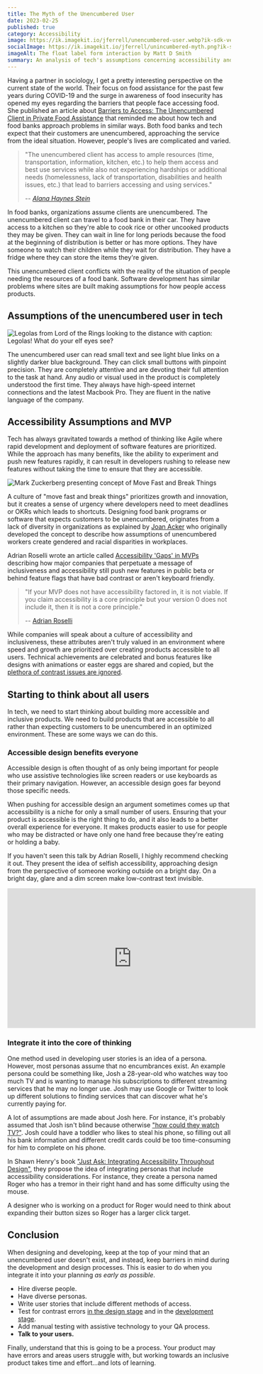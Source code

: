 ```yaml
---
title: The Myth of the Unencumbered User
date: 2023-02-25
published: true
category: Accessibility
image: https://ik.imagekit.io/jferrell/unencumbered-user.webp?ik-sdk-version=javascript-1.4.3&updatedAt=1677393939378
socialImage: https://ik.imagekit.io/jferrell/unincumbered-myth.png?ik-sdk-version=javascript-1.4.3&updatedAt=1677395703454
imageAlt: The float label form interaction by Matt D Smith
summary: An analysis of tech's assumptions concerning accessibility and what can be done to build inclusive products.
---
```


Having a partner in sociology, I get a pretty interesting perspective on the current state of
the world. Their focus on food assistance for the past few years during COVID-19 and the surge
in awareness of food insecurity has opened my eyes regarding the barriers that people face accessing food. She published an article about [Barriers to Access: The Unencumbered Client in Private Food Assistance](https://journals.sagepub.com/doi/full/10.1177/23294965221129572)
that reminded me about how tech and food banks approach problems in similar ways. Both food banks and tech expect that their customers are unencumbered, approaching the service from the ideal situation. However, people's lives are complicated and varied.

> "The unencumbered client has access to ample resources (time, transportation, information, kitchen, etc.) to help them access and best use services while also not experiencing hardships or additional needs (homelessness, lack of transportation, disabilities and health issues, etc.) that lead to barriers accessing and using services."
>
> -- <cite><a href="https://journals.sagepub.com/doi/full/10.1177/23294965221129572">Alana Haynes Stein</a></cite>

In food banks, organizations assume clients are unencumbered. The unencumbered client can travel to a food bank in their car. They have access to a kitchen
so they're able to cook rice or other uncooked products they may be given. They can wait in line for long periods because the food at the beginning of distribution is better or has more options. They have someone to watch their children while they wait for distribution. They have a fridge where they can store the items they're given.

This unencumbered client conflicts with the reality of the situation of people needing the resources of a food bank. Software development has similar problems where sites are built making assumptions for how people access products.

## Assumptions of the unencumbered user in tech

![Legolas from Lord of the Rings looking to the distance with caption: Legolas! What do your elf eyes see?](https://ik.imagekit.io/jferrell/Legolas_What_Do_Your_Elf_Eyes_See_banner.png?ik-sdk-version=javascript-1.4.3&updatedAt=1677397377840)

The unencumbered user can read small text and see light blue links on a slightly darker blue background.
They can click small buttons with pinpoint precision. They are completely attentive and are devoting their full
attention to the task at hand. Any audio or visual used in the product is completely understood the first time.
They always have high-speed internet connections and the latest Macbook Pro. They are fluent in the native language
of the company.

## Accessibility Assumptions and MVP

Tech has always gravitated towards a method of thinking like Agile where rapid development and
deployment of software features are prioritized. While the approach has many benefits, like the ability
to experiment and push new features rapidly, it can result in developers rushing to release new features without taking the time to ensure that they are accessible.

![Mark Zuckerberg presenting concept of Move Fast and Break Things](https://ik.imagekit.io/jferrell/move-fast-break-things.webp?ik-sdk-version=javascript-1.4.3&updatedAt=1677393939543)

A culture of "move fast and break things" prioritizes growth and innovation, but it creates a sense of
urgency where developers need to meet deadlines or OKRs which leads to shortcuts. Designing food bank programs or software that expects customers to be unencumbered, originates from a lack of diversity in organizations as explained by [Joan Acker](https://www.jstor.org/stable/27640904) who originally developed the concept to describe how assumptions of unencumbered workers create gendered and racial disparities in workplaces.

Adrian Roselli wrote an article called [Accessibility 'Gaps' in MVPs](https://adrianroselli.com/2022/11/accessibility-gaps-in-mvps.html) describing how major companies that perpetuate a message of inclusiveness and accessibility still push new features in public beta or behind feature flags that have bad contrast or aren't keyboard friendly.

> "If your MVP does not have accessibility factored in, it is not viable. If you claim accessibility is a core principle but your version 0 does not include it, then it is not a core principle."
>
> -- [Adrian Roselli](https://adrianroselli.com/2022/11/accessibility-gaps-in-mvps.html)

While companies will speak about a culture of accessibility and inclusiveness, these attributes aren't
truly valued in an environment where speed and growth are prioritized over creating products accessible to all users.
Technical achievements are celebrated and bonus features like designs with animations or easter eggs are shared and copied, but the [plethora of contrast issues are ignored](https://twitter.com/norablindsided/status/1280251316044886016).

## Starting to think about all users

In tech, we need to start thinking about building more accessible and inclusive products. We need to build products that are accessible to all rather than expecting customers to be unencumbered in an optimized environment. These are some ways we can do this.

### Accessible design benefits everyone

Accessible design is often thought of as only being
important for people who use assistive technologies like
screen readers or use keyboards as their primary navigation.
However, an accessible design goes far beyond those specific needs.

When pushing for accessible design
an argument sometimes comes up that accessibility is a niche for only a small number of users.
Ensuring that your product is accessible is the right thing to do, and it also leads to
a better overall experience for everyone.
It makes products easier to use for people who may be distracted or have only one hand
free because they're eating or holding a baby.

If you haven't seen this talk by Adrian Roselli, I highly recommend checking it out. They
present the idea of selfish accessibility, approaching design from the perspective of someone working
outside on a bright day. On a bright day, glare and a dim screen make low-contrast text invisible.

<iframe
  src="https://www.youtube.com/embed/xbI0665plgM"
  width="560"
  height="315"
  title="YouTube embedded video of Adrian Roseli: Selfish Accessibility"
  frameBorder="0"
  allow="accelerometer; autoplay; clipboard-write; encrypted-media; gyroscope; picture-in-picture; web-share"
  allowFullScreen
  style={{
    width: '100%',
    height: '315px',
  }}
></iframe>

### Integrate it into the core of thinking

One method used in developing user stories is an idea of a persona. However, most personas assume
that no encumbrances exist. An example persona could be
something like, Josh a 28-year-old who watches way too much TV and is wanting to manage his
subscriptions to different streaming services that he may no longer use. Josh may use Google or Twitter
to look up different solutions to finding services that can discover what he's currently paying for.

A lot of assumptions are made about Josh here. For instance,
it's probably assumed that Josh isn't blind because otherwise ["how could they watch TV?"](https://mobile.twitter.com/BlondeHistorian/status/1412727879457251333). Josh could have a toddler who likes to steal his phone, so filling out all his bank information and different credit cards could be too time-consuming for him to complete on his phone.

In Shawn Henry's book ["Just Ask: Integrating Accessibility Throughout Design"](http://www.uiaccess.com/accessucd/personas_eg.html), they propose the idea of integrating personas that include accessibility considerations. For instance, they create a persona named Roger who has a tremor in their right hand and has some difficulty using the mouse.

A designer who is working on a product for Roger would need to think about expanding their button sizes so Roger has a larger click target.

## Conclusion

When designing and developing, keep at the top of your mind that an unencumbered user doesn't exist, and instead, keep barriers in mind during the development and design processes. This is easier to do when you integrate it into your planning _as early as possible_.

- Hire diverse people.
- Have diverse personas.
- Write user stories that include different methods of access.
- Test for contrast errors [in the design stage](https://www.figma.com/community/plugin/733159460536249875/A11y---Color-Contrast-Checker) and in the [development stage](https://www.deque.com/axe/).
- Add manual testing with assistive technology to your QA process.
- **Talk to your users.**

Finally, understand that this is going to be a process. Your product may have errors and areas users struggle with, but
working towards an inclusive product takes time and effort...and lots of learning.
